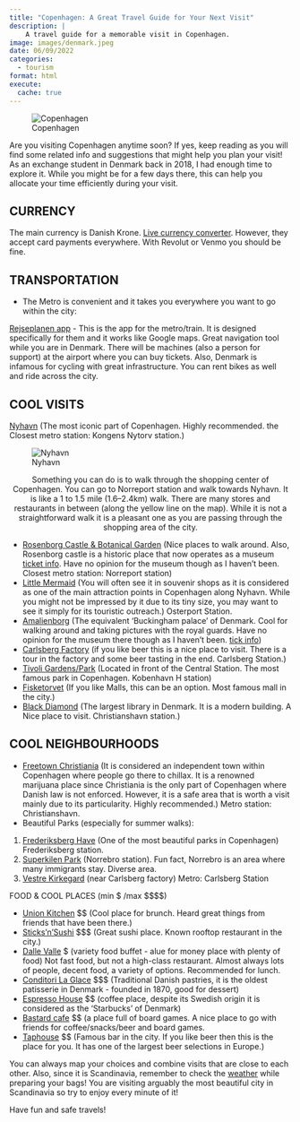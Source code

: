 ```yaml
---
title: "Copenhagen: A Great Travel Guide for Your Next Visit"
description: |
    A travel guide for a memorable visit in Copenhagen.
image: images/denmark.jpeg    
date: 06/09/2022
categories: 
  - tourism
format: html
execute: 
  cache: true
---
```



![Copenhagen](images/denmark.jpeg)

Are you visiting Copenhagen anytime soon? If yes, keep reading as you will find some related info and suggestions that might help you plan your visit! As an exchange student in Denmark back in 2018, I had enough time to explore it. While you might be for a few days there, this can help you allocate your time efficiently during your visit.

## CURRENCY

The main currency is Danish Krone. [Live currency converter](https://www.google.com/search?q=dollar+to+danish+krone&source=hp&ei=MLINYbGHN4PC8gLGqIeYCQ&iflsig=AINFCbYAAAAAYQ3AQFVuSMkc_7jwJsDasRMNBdt2Om3s&oq=dollar+to+danis&gs_lcp=Cgdnd3Mtd2l6EAMYADIFCAAQgAQyBQgAEIAEMgUIABCABDIGCAAQFhAeMgYIABAWEB4yBggAEBYQHjIGCAAQFhAeMgYIABAWEB4yBggAEBYQHjIGCAAQFhAeOgsIABCABBCxAxCDAToRCC4QgAQQsQMQgwEQxwEQowI6CAguELEDEIMBOhQILhCABBDHARCjAhCLAxCoAxCnAzoICAAQsQMQgwE6BQgAELEDOgsILhCxAxCDARCTAjoICAAQgAQQsQM6BAgAEAM6CwguEIAEEMcBEKMCOgsILhCABBCxAxCDAToQCAAQgAQQsQMQgwEQRhCCAjoHCAAQgAQQCjoECAAQClDFD1ibKWCnMGgAcAB4AIABqgGIAdIRkgEEMC4xNZgBAKABAbgBAg&sclient=gws-wiz). However, they accept card payments everywhere. With Revolut or Venmo you should be fine.

## TRANSPORTATION

- The Metro is convenient and it takes you everywhere you want to go within the city:

[Rejseplanen app](https://play.google.com/store/apps/details?id=de.hafas.android.rejseplanen) - This is the app for the metro/train. It is designed specifically for them and it works like Google maps. Great navigation tool while you are in Denmark. There will be machines (also a person for support) at the airport where you can buy tickets.
Also, Denmark is infamous for cycling with great infrastructure. You can rent bikes as well and ride across the city.

## COOL VISITS

[Nyhavn](https://en.wikipedia.org/wiki/Nyhavn) (The most iconic part of Copenhagen. Highly recommended. the Closest metro station: Kongens Nytorv station.)

![Nyhavn](images/nyhavn.jpeg)
<p align = "center">
Something you can do is to walk through the shopping center of Copenhagen. You can go to Norreport station and walk towards Nyhavn. It is like a 1 to 1.5 mile (1.6–2.4km) walk. There are many stores and restaurants in between (along the yellow line on the map). While it is not a straightforward walk it is a pleasant one as you are passing through the shopping area of the city.
</p>

* [Rosenborg Castle & Botanical Garden](https://goo.gl/maps/dCjoHFw3ewzneDpN7) (Nice places to walk around. Also, Rosenborg castle is a historic place that now operates as a museum [ticket info](https://www.kongernessamling.dk/rosenborg/planlaeg-dit-besog/#aabningstider). Have no opinion for the museum though as I haven't been. Closest metro station: Norreport station)
* [Little Mermaid](https://goo.gl/maps/De58c1wCqvktot7t6) (You will often see it in souvenir shops as it is considered as one of the main attraction points in Copenhagen along Nyhavn. While you might not be impressed by it due to its tiny size, you may want to see it simply for its touristic outreach.) Osterport Station.
* [Amalienborg](https://goo.gl/maps/rSsfB9au5kUSRhVr6) (The equivalent 'Buckingham palace' of Denmark. Cool for walking around and taking pictures with the royal guards. Have no opinion for the museum there though as I haven't been. [tick info](https://www.kongernessamling.dk/amalienborg/))
* [Carlsberg Factory](https://www.visitcarlsberg.com/) (if you like beer this is a nice place to visit. There is a tour in the factory and some beer tasting in the end. Carlsberg Station.)
* [Tivoli Gardens/Park](https://www.tivoli.dk/en/) (Located in front of the Central Station. The most famous park in Copenhagen. Kobenhavn H station)
* [Fisketorvet](https://goo.gl/maps/Cr7NiTTa2jxLQKjs5) (If you like Malls, this can be an option. Most famous mall in the city.)
* [Black Diamond](https://goo.gl/maps/fDExkY4pnY53dyRQ7) (The largest library in Denmark. It is a modern building. A Nice place to visit. Christianshavn station.)

## COOL NEIGHBOURHOODS

* [Freetown Christiania](https://en.wikipedia.org/wiki/Freetown_Christiania) (It is considered an independent town within Copenhagen where people go there to chillax. It is a renowned marijuana place since Christiania is the only part of Copenhagen where Danish law is not enforced. However, it is a safe area that is worth a visit mainly due to its particularity. Highly recommended.) Metro station: Christianshavn.
* Beautiful Parks (especially for summer walks):

1. [Frederiksberg Have](https://goo.gl/maps/RDCASoAZ9tL1jrwE9) (One of the most beautiful parks in Copenhagen) Frederiksberg station.
2. [Superkilen Park](https://goo.gl/maps/MnP6CTHT3BiEq4Vv8) (Norrebro station). Fun fact, Norrebro is an area where many immigrants stay. Diverse area.
3. [Vestre Kirkegard](https://goo.gl/maps/oWaVookhxVLVEbs67) (near Carlsberg factory) Metro: Carlsberg Station

FOOD & COOL PLACES (min \$ /max \$\$\$\$)

* [Union Kitchen](https://goo.gl/maps/1pZNJjQoFN41a7pf6) \$\$ (Cool place for brunch. Heard great things from friends that have been there.)
* [Sticks'n'Sushi](https://goo.gl/maps/s38vK2tezW7YoSNQA) \$\$\$ (Great sushi place. Known rooftop restaurant in the city.)
* [Dalle Valle](http://dallevalle.dk/) \$ (variety food buffet - alue for money place with plenty of food) Not fast food, but not a high-class restaurant. Almost always lots of people, decent food, a variety of options. Recommended for lunch.
* [Conditori La Glace](https://laglace.dk/) \$\$\$ (Traditional Danish pastries, it is the oldest patisserie in Denmark - founded in 1870, good for dessert)
* [Espresso House](https://dk.espressohouse.com/) \$\$ (coffee place, despite its Swedish origin it is considered as the 'Starbucks' of Denmark)
* [Bastard cafe](https://g.page/BastardCafe?share) \$\$ (a place full of board games. A nice place to go with friends for coffee/snacks/beer and board games.
* [Taphouse](https://goo.gl/maps/UBBap8o9uLqdvXvb9) \$\$ (Famous bar in the city. If you like beer then this is the place for you. It has one of the largest beer selections in Europe.)

You can always map your choices and combine visits that are close to each other. Also, since it is Scandinavia, remember to check the [weather](https://www.google.com/search?q=copenhagen+weather&source=hp&ei=WGgUYe3vO86aa8nfvZgK&iflsig=AINFCbYAAAAAYRR2aVWQHRQiCE1d3uD7jobQ_mBiOYCb&oq=copenhagen+wea&gs_lcp=Cgdnd3Mtd2l6EAMYADIKCAAQgAQQRhCAAjIFCAAQgAQyBQgAEIAEMgUIABCABDIICAAQgAQQyQMyBQgAEIAEMgUIABCABDIFCAAQgAQyBQgAEIAEMgUIABCABDoICAAQsQMQgwE6DgguELEDEIMBEMcBEKMCOgsILhCABBCxAxCDAToFCAAQsQM6CAgAEIAEELEDOgsIABCABBCxAxCDAToUCAAQgAQQsQMQgwEQiwMQqAMQ0gM6DgguELEDEIMBEMcBEK8BOgUILhCABDoLCC4QsQMQxwEQrwE6CAguEIAEEJMCOgsILhCABBDHARCvAToHCC4QChCTAjoECC4QCjoECAAQCjoKCC4QxwEQrwEQCjoHCAAQgAQQClCtBFihH2DTJ2gCcAB4AIABywGIAYMTkgEGMC4xNS4xmAEAoAEBuAEC&sclient=gws-wiz) while preparing your bags! You are visiting arguably the most beautiful city in Scandinavia so try to enjoy every minute of it!

Have fun and safe travels!



